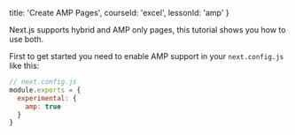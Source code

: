 
  title: 'Create AMP Pages',
  courseId: 'excel',
  lessonId: 'amp'
}

Next.js supports hybrid and AMP only pages, this tutorial shows you how to use both.

First to get started you need to enable AMP support in your `next.config.js` like this:

```js
// next.config.js
module.exports = {
  experimental: {
    amp: true
  }
}
```

